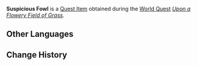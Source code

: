 {{Item Infobox
|id           = 120571
|image        = Item Fowl.png
|type         = Quest Items
|description  = Fowl found by the side of the road. It might be from some birds who were victims of foul play.
|source1      = Obtained during ''[[Upon a Flowery Field of Grass]]''
|related_type = Variant
|related_item = Fowl
|quest       = Upon a Flowery Field of Grass
}}
'''Suspicious Fowl''' is a [[Quest Item]] obtained during the [[World Quest]] ''[[Upon a Flowery Field of Grass]]''.

==Other Languages==
{{Other Languages|default_hidden = 1
|en      = Suspicious Fowl
|zhs     = 可疑的禽肉
|zhs_rm  = Kěyí de Qínròu
|zht     = 可疑的禽肉
|zht_rm  = Kěyí de Qínròu
|ja      = 怪しい鳥肉
|ja_rm   = Ayashii Toriniku
|ko      = 수상한 새고기
|es      = Carne de ave sospechosa
|fr      = Volaille suspecte
|ru      = Подозрительное мясо птицы
|th      = Fowl ที่น่าสงสัย
|vi      = Thịt Gia Cầm Khả Nghi
|de      = Fragwürdiges Geflügel
|id      = Daging Fowl yang Mencurigakan
|pt      = Carne de Ave Suspeita
|tr      = Kuş Eti (Tuhaf)
|it      = Pollame sospetto
}}

==Change History==
{{Change History|4.0}}